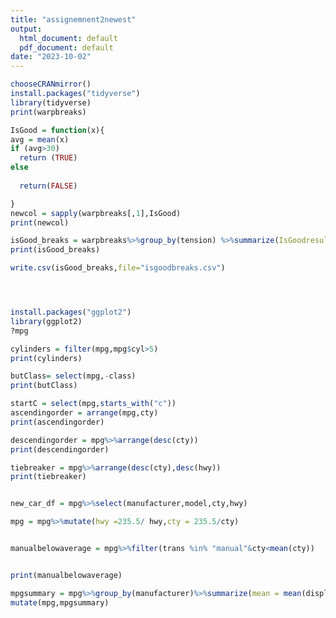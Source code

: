 ```yaml
---
title: "assignemnent2newest"
output:
  html_document: default
  pdf_document: default
date: "2023-10-02"
---
```

```r
chooseCRANmirror()
install.packages("tidyverse")
library(tidyverse)
print(warpbreaks)

IsGood = function(x){
avg = mean(x)
if (avg>30)
  return (TRUE)
else
  
  return(FALSE)

}
newcol = sapply(warpbreaks[,1],IsGood)
print(newcol)

isGood_breaks = warpbreaks%>%group_by(tension) %>%summarize(IsGoodresult=IsGood(breaks))
print(isGood_breaks)

write.csv(isGood_breaks,file="isgoodbreaks.csv")




install.packages("ggplot2")
library(ggplot2)
?mpg

cylinders = filter(mpg,mpg$cyl>5)
print(cylinders)

butClass= select(mpg,-class)
print(butClass)

startC = select(mpg,starts_with("c"))
ascendingorder = arrange(mpg,cty)
print(ascendingorder)

descendingorder = mpg%>%arrange(desc(cty))
print(descendingorder)

tiebreaker = mpg%>%arrange(desc(cty),desc(hwy))
print(tiebreaker)


new_car_df = mpg%>%select(manufacturer,model,cty,hwy)

mpg = mpg%>%mutate(hwy =235.5/ hwy,cty = 235.5/cty)


manualbelowaverage = mpg%>%filter(trans %in% "manual"&cty<mean(cty))


print(manualbelowaverage)

mpgsummary = mpg%>%group_by(manufacturer)%>%summarize(mean = mean(displ), cylinders = cyl, highway = hwy )
mutate(mpg,mpgsummary)
```